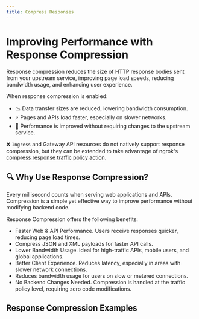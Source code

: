 ```yaml
---
title: Compress Responses
---
```



# Improving Performance with Response Compression

Response compression reduces the size of HTTP response bodies sent from your upstream service, improving page load speeds, reducing bandwidth usage, and enhancing user experience.

When response compression is enabled:
- 📉 Data transfer sizes are reduced, lowering bandwidth consumption.
- ⚡ Pages and APIs load faster, especially on slower networks.
- 🚀 Performance is improved without requiring changes to the upstream service.

❌ `Ingress` and Gateway API resources do not natively support response compression, but they can be extended to take advantage of ngrok's [compress response traffic policy action](/traffic-policy/actions/compress-response/).

## 🔍 Why Use Response Compression?

Every millisecond counts when serving web applications and APIs. 
Compression is a simple yet effective way to improve performance without modifying backend code.

Response Compression offers the following benefits:
- Faster Web & API Performance. Users receive responses quicker, reducing page load times.
- Compress JSON and XML payloads for faster API calls.
- Lower Bandwidth Usage. Ideal for high-traffic APIs, mobile users, and global applications.
- Better Client Experience. Reduces latency, especially in areas with slower network connections.
- Reduces bandwidth usage for users on slow or metered connections.
- No Backend Changes Needed. Compression is handled at the traffic policy level, requiring zero code modifications.

## Response Compression Examples

<!-- prettier-ignore-start -->
<Tabs groupId="kind" queryString="kind">
	<TabItem value="agent-endpoint" label="AgentEndpoint" default>
	</TabItem>
	<TabItem value="cloud-endpoint" label="CloudEndpoint">
  </TabItem>
	<TabItem value="ingress" label="Ingress">
  </TabItem>
	<TabItem value="gateway-api" label="Gateway API">
  </TabItem>
</Tabs>
<!-- prettier-ignore-end -->
